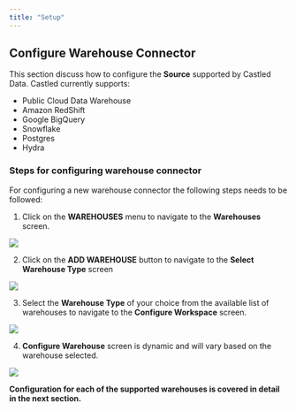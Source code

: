 ```yaml
---
title: "Setup"
---
```


## Configure Warehouse Connector

This section discuss how to configure the **Source** supported by Castled Data.
Castled currently supports:

- Public Cloud Data Warehouse
- Amazon RedShift
- Google BigQuery
- Snowflake
- Postgres
- Hydra

### Steps for configuring warehouse connector 

For configuring a new warehouse connector the following steps needs to be
followed:

1. Click on the **WAREHOUSES** menu to navigate to the **Warehouses** screen.

![](/images/setup-1.png)

2. Click on the **ADD WAREHOUSE** button to navigate to the **Select Warehouse
   Type** screen

![](/images/setup-2.png)

3. Select the **Warehouse Type** of your choice from the available list of
   warehouses to navigate to the **Configure Workspace** screen.

![](/images/setup-3.png)

4. **Configure Warehouse** screen is dynamic and will vary based on the
   warehouse selected.

![](/images/setup-4.png)

**Configuration for each of the supported warehouses is covered in detail in the
next section.**
